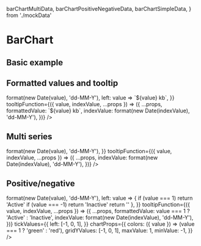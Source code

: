   barChartMultiData,
  barChartPositiveNegativeData,
  barChartSimpleData,
} from './mockData'

<Meta title="Components/Data Display/Chart/BarChart" />

# BarChart

## Basic example

<Canvas>
  <Story name="basic">
    <BarChart data={barChartSimpleData} />
  </Story>
</Canvas>

## Formatted values and tooltip

<Canvas>
  <Story name="formatted values and tooltip">
    <BarChart
      data={barChartSimpleData}
      axisFormatters={{
        bottom: value => format(new Date(value), 'dd-MM-Y'),
        left: value => `${value} kb`,
      }}
      tooltipFunction={({ value, indexValue, ...props }) => ({
        ...props,
        formattedValue: `${value} kb`,
        indexValue: format(new Date(indexValue), 'dd-MM-Y'),
      })}
    />
  </Story>
</Canvas>

## Multi series

<Canvas>
  <Story name="multi series">
    <BarChart
      keys={['sent', 'received']}
      data={barChartMultiData}
      axisFormatters={{
        bottom: value => format(new Date(value), 'dd-MM-Y'),
      }}
      tooltipFunction={({ value, indexValue, ...props }) => ({
        ...props,
        indexValue: format(new Date(indexValue), 'dd-MM-Y'),
      })}
    />
  </Story>
</Canvas>

## Positive/negative

<Canvas>
  <Story name="positive/negative">
    <BarChart
      height={200}
      data={barChartPositiveNegativeData}
      axisFormatters={{
        bottom: value => format(new Date(value), 'dd-MM-Y'),
        left: value => {
          if (value === 1) return 'Active'
          if (value === -1) return 'Inactive'
          return ''
        },
      }}
      tooltipFunction={({ value, indexValue, ...props }) => ({
        ...props,
        formattedValue: value === 1 ? 'Active' : 'Inactive',
        indexValue: format(new Date(indexValue), 'dd-MM-Y'),
      })}
      tickValues={{
        left: [-1, 0, 1],
      }}
      chartProps={{
        colors: ({ value }) => (value === 1 ? 'green' : 'red'),
        gridYValues: [-1, 0, 1],
        maxValue: 1,
        minValue: -1,
      }}
    />
  </Story>
</Canvas>

<ArgsTable of={BarChart} />
